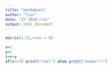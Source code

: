 ```yaml
---
title: "markdown1"
author: "lior"
date: "27 במרץ 2019"
output: html_document
---
```


```r
matrix(1:32,nrow = 8)

```
```r
x=1
y=1
z=x+y
if(z>=3) print("cool") else print("noooo!!!")

```


